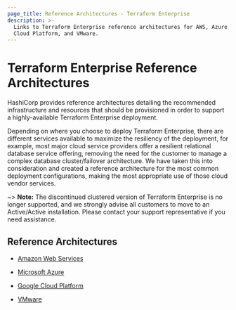 ```yaml
---
page_title: Reference Architectures - Terraform Enterprise
description: >-
  Links to Terraform Enterprise reference architectures for AWS, Azure, Google
  Cloud Platform, and VMware.
---
```


# Terraform Enterprise Reference Architectures

HashiCorp provides reference architectures detailing the recommended
infrastructure and resources that should be provisioned in order to
support a highly-available Terraform Enterprise deployment.

Depending on where you choose to deploy Terraform Enterprise,
there are different services available to maximize the resiliency of
the deployment, for example, most major cloud service providers offer
a resilient relational database service offering, removing the need
for the customer to manage a complex database cluster/failover
architecture. We have taken this into consideration and created a
reference architecture for the most common deployment configurations,
making the most appropriate use of those cloud vendor services.

~> **Note:** The discontinued clustered version of Terraform Enterprise is no longer supported, and we strongly advise all customers to move to an Active/Active installation. Please contact your support representative if you need assistance.

## Reference Architectures

- [Amazon Web Services](/terraform/enterprise/reference-architecture/aws)

- [Microsoft Azure](/terraform/enterprise/reference-architecture/azure)

- [Google Cloud Platform](/terraform/enterprise/reference-architecture/gcp)

- [VMware](/terraform/enterprise/reference-architecture/vmware)
